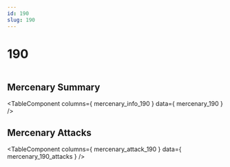 ```yaml
---
id: 190
slug: 190
---
```



# 190

<div style = {{ display: "flex" }}>
    <Image img={require('@site/static/img/mercenaries/illust/thum_char_view_n_190.jpg')}/>
    
</div>

## Mercenary Summary

<TableComponent
  columns={ mercenary_info_190 }
  data={ mercenary_190 }
/>

## Mercenary Attacks

<TableComponent
  columns={ mercenary_attack_190 }
  data={ mercenary_190_attacks }
/>